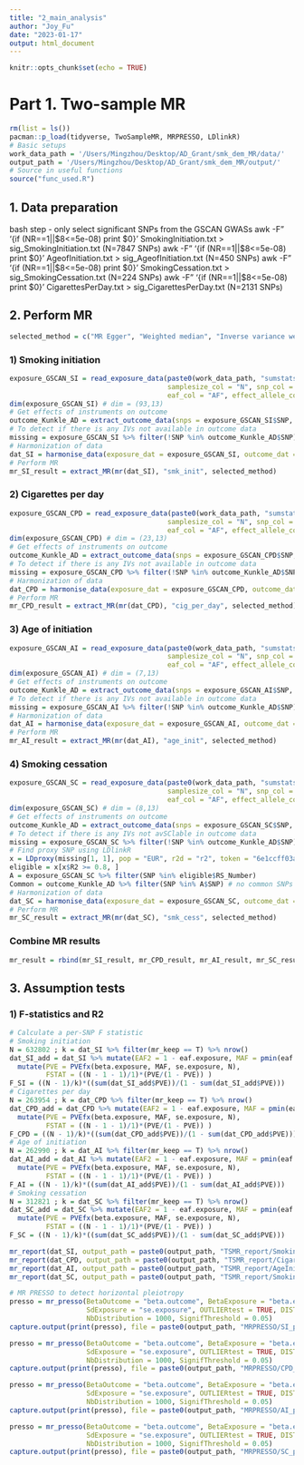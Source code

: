 ```yaml
---
title: "2_main_analysis"
author: "Joy_Fu"
date: "2023-01-17"
output: html_document
---
```


```r
knitr::opts_chunk$set(echo = TRUE)
```

# Part 1. Two-sample MR
```r
rm(list = ls())
pacman::p_load(tidyverse, TwoSampleMR, MRPRESSO, LDlinkR)
# Basic setups
work_data_path = '/Users/Mingzhou/Desktop/AD_Grant/smk_dem_MR/data/'
output_path = '/Users/Mingzhou/Desktop/AD_Grant/smk_dem_MR/output/'
# Source in useful functions
source("func_used.R")
```

## 1. Data preparation
bash step - only select significant SNPs from the GSCAN GWASs
awk -F"\t" '{if (NR==1||$8<=5e-08) print $0}' SmokingInitiation.txt > sig_SmokingInitiation.txt (N=7847 SNPs)
awk -F"\t" '{if (NR==1||$8<=5e-08) print $0}' AgeofInitiation.txt > sig_AgeofInitiation.txt (N=450 SNPs)
awk -F"\t" '{if (NR==1||$8<=5e-08) print $0}' SmokingCessation.txt > sig_SmokingCessation.txt (N=224 SNPs)
awk -F"\t" '{if (NR==1||$8<=5e-08) print $0}' CigarettesPerDay.txt > sig_CigarettesPerDay.txt (N=2131 SNPs)

## 2. Perform MR
```r
selected_method = c("MR Egger", "Weighted median", "Inverse variance weighted")
```

### 1) Smoking initiation
```r
exposure_GSCAN_SI = read_exposure_data(paste0(work_data_path, "sumstats/sig_SmokingInitiation.txt"), sep = "\t", 
                                       samplesize_col = "N", snp_col = "RSID", beta_col = "BETA", se_col = "SE", pval_col = "P", 
                                       eaf_col = "AF", effect_allele_col = "REF", other_allele_col = "ALT", clump = TRUE)
dim(exposure_GSCAN_SI) # dim = (93,13)
# Get effects of instruments on outcome
outcome_Kunkle_AD = extract_outcome_data(snps = exposure_GSCAN_SI$SNP, outcomes = "ieu-b-2") # Kunkle,2019
# To detect if there is any IVs not available in outcome data
missing = exposure_GSCAN_SI %>% filter(!SNP %in% outcome_Kunkle_AD$SNP) # 0 SNP missing
# Harmonization of data
dat_SI = harmonise_data(exposure_dat = exposure_GSCAN_SI, outcome_dat = outcome_Kunkle_AD, action = 2)
# Perform MR
mr_SI_result = extract_MR(mr(dat_SI), "smk_init", selected_method)
```

### 2) Cigarettes per day
```r
exposure_GSCAN_CPD = read_exposure_data(paste0(work_data_path, "sumstats/sig_CigarettesPerDay.txt"), sep = "\t", 
                                       samplesize_col = "N", snp_col = "RSID", beta_col = "BETA", se_col = "SE", pval_col = "P", 
                                       eaf_col = "AF", effect_allele_col = "REF", other_allele_col = "ALT", clump = TRUE)
dim(exposure_GSCAN_CPD) # dim = (23,13)
# Get effects of instruments on outcome
outcome_Kunkle_AD = extract_outcome_data(snps = exposure_GSCAN_CPD$SNP, outcomes = "ieu-b-2") # Kunkle,2019
# To detect if there is any IVs not available in outcome data
missing = exposure_GSCAN_CPD %>% filter(!SNP %in% outcome_Kunkle_AD$SNP) # 0 SNP missing
# Harmonization of data
dat_CPD = harmonise_data(exposure_dat = exposure_GSCAN_CPD, outcome_dat = outcome_Kunkle_AD, action = 2)
# Perform MR
mr_CPD_result = extract_MR(mr(dat_CPD), "cig_per_day", selected_method)
```

### 3) Age of initiation
```r
exposure_GSCAN_AI = read_exposure_data(paste0(work_data_path, "sumstats/sig_AgeofInitiation.txt"), sep = "\t", 
                                       samplesize_col = "N", snp_col = "RSID", beta_col = "BETA", se_col = "SE", pval_col = "P", 
                                       eaf_col = "AF", effect_allele_col = "REF", other_allele_col = "ALT", clump = TRUE)
dim(exposure_GSCAN_AI) # dim = (7,13)
# Get effects of instruments on outcome
outcome_Kunkle_AD = extract_outcome_data(snps = exposure_GSCAN_AI$SNP, outcomes = "ieu-b-2") # Kunkle,2019
# To detect if there is any IVs not available in outcome data
missing = exposure_GSCAN_AI %>% filter(!SNP %in% outcome_Kunkle_AD$SNP) # 0 SNP missing
# Harmonization of data
dat_AI = harmonise_data(exposure_dat = exposure_GSCAN_AI, outcome_dat = outcome_Kunkle_AD, action = 2)
# Perform MR
mr_AI_result = extract_MR(mr(dat_AI), "age_init", selected_method)
```

### 4) Smoking cessation
```r
exposure_GSCAN_SC = read_exposure_data(paste0(work_data_path, "sumstats/sig_SmokingCessation.txt"), sep = "\t", 
                                       samplesize_col = "N", snp_col = "RSID", beta_col = "BETA", se_col = "SE", pval_col = "P", 
                                       eaf_col = "AF", effect_allele_col = "REF", other_allele_col = "ALT", clump = TRUE)
dim(exposure_GSCAN_SC) # dim = (8,13)
# Get effects of instruments on outcome
outcome_Kunkle_AD = extract_outcome_data(snps = exposure_GSCAN_SC$SNP, outcomes = "ieu-b-2") # Kunkle,2019
# To detect if there is any IVs not avSClable in outcome data
missing = exposure_GSCAN_SC %>% filter(!SNP %in% outcome_Kunkle_AD$SNP) # 1 SNP missing
# Find proxy SNP using LDlinkR
x = LDproxy(missing[1, 1], pop = "EUR", r2d = "r2", token = "6e1ccff03a31") 
eligible = x[x$R2 >= 0.8, ]
A = exposure_GSCAN_SC %>% filter(SNP %in% eligible$RS_Number) 
Common = outcome_Kunkle_AD %>% filter(SNP %in% A$SNP) # no common SNPs
# Harmonization of data
dat_SC = harmonise_data(exposure_dat = exposure_GSCAN_SC, outcome_dat = outcome_Kunkle_AD, action = 2)
# Perform MR
mr_SC_result = extract_MR(mr(dat_SC), "smk_cess", selected_method)
```

### Combine MR results
```r
mr_result = rbind(mr_SI_result, mr_CPD_result, mr_AI_result, mr_SC_result)
```

## 3. Assumption tests
### 1) F-statistics and R2
```r
# Calculate a per-SNP F statistic 
# Smoking initiation
N = 632802 ; k = dat_SI %>% filter(mr_keep == T) %>% nrow()
dat_SI_add = dat_SI %>% mutate(EAF2 = 1 - eaf.exposure, MAF = pmin(eaf.exposure, EAF2)) %>% 
  mutate(PVE = PVEfx(beta.exposure, MAF, se.exposure, N),
         FSTAT = ((N - 1 - 1)/1)*(PVE/(1 - PVE)) )
F_SI = ((N - 1)/k)*((sum(dat_SI_add$PVE))/(1 - sum(dat_SI_add$PVE))) 
# Cigarettes per day
N = 263954 ; k = dat_CPD %>% filter(mr_keep == T) %>% nrow()
dat_CPD_add = dat_CPD %>% mutate(EAF2 = 1 - eaf.exposure, MAF = pmin(eaf.exposure, EAF2)) %>% 
  mutate(PVE = PVEfx(beta.exposure, MAF, se.exposure, N),
         FSTAT = ((N - 1 - 1)/1)*(PVE/(1 - PVE)) )
F_CPD = ((N - 1)/k)*((sum(dat_CPD_add$PVE))/(1 - sum(dat_CPD_add$PVE))) 
# Age of initiation
N = 262990 ; k = dat_AI %>% filter(mr_keep == T) %>% nrow()
dat_AI_add = dat_AI %>% mutate(EAF2 = 1 - eaf.exposure, MAF = pmin(eaf.exposure, EAF2)) %>% 
  mutate(PVE = PVEfx(beta.exposure, MAF, se.exposure, N),
         FSTAT = ((N - 1 - 1)/1)*(PVE/(1 - PVE)) )
F_AI = ((N - 1)/k)*((sum(dat_AI_add$PVE))/(1 - sum(dat_AI_add$PVE))) 
# Smoking cessation
N = 312821 ; k = dat_SC %>% filter(mr_keep == T) %>% nrow()
dat_SC_add = dat_SC %>% mutate(EAF2 = 1 - eaf.exposure, MAF = pmin(eaf.exposure, EAF2)) %>% 
  mutate(PVE = PVEfx(beta.exposure, MAF, se.exposure, N),
         FSTAT = ((N - 1 - 1)/1)*(PVE/(1 - PVE)) )
F_SC = ((N - 1)/k)*((sum(dat_SC_add$PVE))/(1 - sum(dat_SC_add$PVE))) 
```

```r
mr_report(dat_SI, output_path = paste0(output_path, "TSMR_report/SmokingInitiation/"), study = "SI and AD")
mr_report(dat_CPD, output_path = paste0(output_path, "TSMR_report/CigarettesPerDay/"), study = "CPD and AD")
mr_report(dat_AI, output_path = paste0(output_path, "TSMR_report/AgeInitiation/"), study = "AI and AD")
mr_report(dat_SC, output_path = paste0(output_path, "TSMR_report/SmokingCessation/"), study = "SC and AD")
```


```r
# MR PRESSO to detect horizontal pleiotropy
presso = mr_presso(BetaOutcome = "beta.outcome", BetaExposure = "beta.exposure", SdOutcome = "se.outcome", 
                   SdExposure = "se.exposure", OUTLIERtest = TRUE, DISTORTIONtest = TRUE, data = dat_SI, 
                   NbDistribution = 1000, SignifThreshold = 0.05)
capture.output(print(presso), file = paste0(output_path, "MRPRESSO/SI_presso.txt"))

presso = mr_presso(BetaOutcome = "beta.outcome", BetaExposure = "beta.exposure", SdOutcome = "se.outcome", 
                   SdExposure = "se.exposure", OUTLIERtest = TRUE, DISTORTIONtest = TRUE, data = dat_CPD, 
                   NbDistribution = 1000, SignifThreshold = 0.05)
capture.output(print(presso), file = paste0(output_path, "MRPRESSO/CPD_presso.txt"))

presso = mr_presso(BetaOutcome = "beta.outcome", BetaExposure = "beta.exposure", SdOutcome = "se.outcome", 
                   SdExposure = "se.exposure", OUTLIERtest = TRUE, DISTORTIONtest = TRUE, data = dat_AI, 
                   NbDistribution = 1000, SignifThreshold = 0.05)
capture.output(print(presso), file = paste0(output_path, "MRPRESSO/AI_presso.txt"))

presso = mr_presso(BetaOutcome = "beta.outcome", BetaExposure = "beta.exposure", SdOutcome = "se.outcome", 
                   SdExposure = "se.exposure", OUTLIERtest = TRUE, DISTORTIONtest = TRUE, data = dat_SC, 
                   NbDistribution = 1000, SignifThreshold = 0.05)
capture.output(print(presso), file = paste0(output_path, "MRPRESSO/SC_presso.txt"))
```

